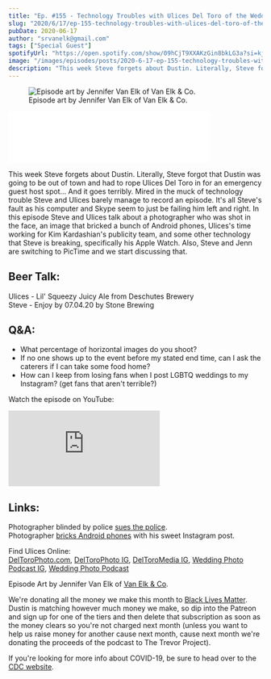 ```yaml
---
title: "Ep. #155 - Technology Troubles with Ulices Del Toro of the Wedding Photo Podcast"
slug: "2020/6/17/ep-155-technology-troubles-with-ulices-del-toro-of-the-wedding-photo-podcast"
pubDate: 2020-06-17
author: "srvanelk@gmail.com"
tags: ["Special Guest"]
spotifyUrl: "https://open.spotify.com/show/09hCjT9XXAKzGin8bkLG3a?si=kjRZvQ1JTb6Ov3HVzSSlWA"
image: "/images/episodes/posts/2020-6-17-ep-155-technology-troubles-with-ulices-del-toro-of-the-wedding-photo-podcast/Ulices-Steve.webp"
description: "This week Steve forgets about Dustin. Literally, Steve forgot that Dustin was going to be out of town and had to rope Ulices Del Toro in for an emergency guest host spot... And it goes terribly. Mired in the muck of technology trouble Steve and Ulices barely manage to record an episode. It's all Steve's fault as his computer and Skype seem to just be failing him left and right. In this episode Steve and Ulices talk about a photographer who was shot in the face, an image that bricked a bunch of Android phones, Ulices's time working for Kim Kardashian's publicity team, and some other technology that Steve is breaking, specifically his Apple Watch. Also, Steve and Jenn are switching to PicTime and we start discussing that."
---
```


<figure>
  <img src="/images/episodes/posts/2020-6-17-ep-155-technology-troubles-with-ulices-del-toro-of-the-wedding-photo-podcast/Ulices-Steve.webp" alt=" Episode art by Jennifer Van Elk of Van Elk &amp; Co. " />
  <figcaption>Episode art by Jennifer Van Elk of Van Elk &amp; Co.</figcaption>
</figure>
<iframe class="embedly-embed" src="//cdn.embedly.com/widgets/media.html?src=https%3A%2F%2Fanchor.fm%2Fweddingphotohangover%2Fembed%2Fepisodes%2FEp--155---Technology-Troubles-with-Ulices-Del-Toro-of-the-Wedding-Photo-Podcast-efij15&display_name=Anchor+FM+Inc.&url=https%3A%2F%2Fanchor.fm%2Fweddingphotohangover%2Fepisodes%2FEp--155---Technology-Troubles-with-Ulices-Del-Toro-of-the-Wedding-Photo-Podcast-efij15&image=https%3A%2F%2Fd3t3ozftmdmh3i.cloudfront.net%2Fproduction%2Fpodcast_uploaded_episode400%2F805714%2F805714-1592428156029-e230f9d446cf2.jpg&key=61d05c9d54e8455ea7a9677c366be814&type=text%2Fhtml&schema=anchor&wmode=opaque" width="400" height="102" scrolling="no" title="Anchor FM Inc. embed" frameborder="0" allow="autoplay; fullscreen" allowfullscreen="true"></iframe>

This week Steve forgets about Dustin. Literally, Steve forgot that Dustin was going to be out of town and had to rope Ulices Del Toro in for an emergency guest host spot... And it goes terribly. Mired in the muck of technology trouble Steve and Ulices barely manage to record an episode. It's all Steve's fault as his computer and Skype seem to just be failing him left and right. In this episode Steve and Ulices talk about a photographer who was shot in the face, an image that bricked a bunch of Android phones, Ulices's time working for Kim Kardashian's publicity team, and some other technology that Steve is breaking, specifically his Apple Watch. Also, Steve and Jenn are switching to PicTime and we start discussing that.

## Beer Talk:  
Ulices - Lil' Squeezy Juicy Ale from Deschutes Brewery  
Steve - Enjoy by 07.04.20 by Stone Brewing

## Q&A:
- What percentage of horizontal images do you shoot?
- If no one shows up to the event before my stated end time, can I ask the caterers if I can take some food home?
- How can I keep from losing fans when I post LGBTQ weddings to my Instagram? (get fans that aren't terrible?)

Watch the episode on YouTube:
<iframe src="https://www.youtube.com/embed/qYx-pJuwRrk" frameborder="0" allow="autoplay; encrypted-media" allowfullscreen></iframe>

## Links:  
Photographer blinded by police [sues the police](https://petapixel.com/2020/06/16/photographer-sues-police-for-blinding-her-left-eye-uses-last-photo-as-proof/).  
Photographer [bricks Android phones](https://petapixel.com/2020/06/11/photographer-sad-his-photo-went-viral-by-breaking-android-phones/) with his sweet Instagram post.

Find Ulices Online:  
[DelToroPhoto.com](http://www.deltorophoto.com/), [DelToroPhoto IG](https://www.instagram.com/deltorophoto/), [DelToroMedia IG](https://www.instagram.com/deltoromedia/), [Wedding Photo Podcast IG](https://www.instagram.com/weddingphotopodcast/), [Wedding Photo Podcast](http://www.deltorophoto.com/podcast)

Episode Art by Jennifer Van Elk of [Van Elk & Co](https://jennifervanelk.com/).

We're donating all the money we make this month to [Black Lives Matter](https://blacklivesmatter.com/). Dustin is matching however much money we make, so dip into the Patreon and sign up for one of the tiers and then delete that subscription as soon as the money clears so you're not charged next month (unless you want to help us raise money for another cause next month, cause next month we're donating the proceeds of the podcast to The Trevor Project).

If you're looking for more info about COVID-19, be sure to head over to the [CDC website](https://www.cdc.gov/coronavirus/2019-ncov/index.html).
